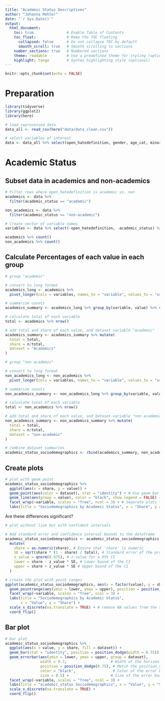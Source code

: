 ```yaml
---
title: "Academic Status Descriptives"
author: "Johanna Mehler"
date: "`r Sys.Date()`"
output: 
  html_document:
    toc: true               # Enable Table of Contents
    toc_float:              # Make the TOC floating
      collapsed: false      # Do not collapse TOC by default
      smooth_scroll: true   # Smooth scrolling to sections
    number_sections: true   # Numbered sections
    theme: readable         # Use a predefined theme for styling (optional)
    highlight: tango        # Syntax highlighting style (optional)
---
```


```r
knitr::opts_chunk$set(echo = FALSE)
```

# Preparation

```r
library(tidyverse)
library(ggplot2)
library(here)

# load reprocessed data
data_all <- read_csv(here("data/data_clean.csv"))

# select variables of interest
data <- data_all %>% select(open_hatedefinition, gender, age_cat, minority_cat, educ_cat, academic_status, polinterest_cat, empathy_person, empathy_predicting, empathy_perspective, speak_freely, speak_freely_pers, silencing_harmful, silencing_unacceptable, starts_with("exp"), tradeoffs_speech)
```


# Academic Status

## Subset data in academics and non-academics

```r
# Filter rows where open_hatedefinition is academic vs. non
academics <- data %>% 
  filter(academic_status == "academic") 

non_academics <- data %>% 
  filter(academic_status == "non-academic") 

# Create vector of variable names
variables <- data %>% select(-open_hatedefinition, -academic_status) %>% colnames()

academics %>% count()
non_academics %>% count()
```

## Calculate Percentages of each value in each group

```r
# group "academic"

# convert to long format
academics_long <- academics %>% 
  pivot_longer(cols = variables, names_to = "variable", values_to = "value")

# summarize counts
academics_summary <- academics_long %>% group_by(variable, value) %>% count()

# calculate total of each variable
total <- academics %>% nrow()

# add total and share of each value, and dataset variable "academic"
academics_summary <- academics_summary %>% mutate(
  total = total,
  share = n/total,
  dataset = "Academics"
)

# group "non academic"

# convert to long format
non_academics_long <- non_academics %>% 
  pivot_longer(cols = variables, names_to = "variable", values_to = "value")

# summarize counts
non_academics_summary <- non_academics_long %>% group_by(variable, value) %>% count()

# calculate total of each variable
total <- non_academics %>% nrow()

# add total and share of each value, and dataset variable "non academic"
non_academics_summary <- non_academics_summary %>% mutate(
  total = total,
  share = n/total,
  dataset = "non-academic"
)

# combine dataset summaries
academic_status_sociodemographics <- rbind(academics_summary, non_academics_summary)
```

## Create plots

```r
# plot with geom_point
academic_status_sociodemographics %>% 
  ggplot(aes(x = share, y = value)) +
  geom_point(aes(color = dataset), stat = "identity") + # Use geom_bar to create a bar plot
  geom_line(aes(group = value), color = "black", show.legend = FALSE) +
  facet_wrap(~variable, scales = "free", ncol = 3) + # Separate plots for each Region
  labs(title = "Sociodemographics by Academic Status", x = "Share", y = "Value")
```

Are these differences significant? 

```r
# plot without line but with confident intervals

# Add standard error and confidence interval bounds to the dataframe
academic_status_sociodemographics <- academic_status_sociodemographics %>%
  mutate(
    share = as.numeric(share), # Ensure that 'share' is numeric
    SE = sqrt(share * (1 - share) / total), # Standard error of the proportion
    z_value = qnorm(0.975), # z-value for a 95% CI
    lower = share - z_value * SE, # Lower bound of the CI
    upper = share + z_value * SE # Upper bound of the CI
  )

# create the plot with point ranges
ggplot(academic_status_sociodemographics, aes(x = factor(value), y = share, color = dataset)) +
  geom_pointrange(aes(ymin = lower, ymax = upper), position = position_dodge(width = 0.1), fatten = 3) +
  facet_wrap(~variable, scales = "free", ncol = 3) +
  labs(title = "Sociodemographics by Academic Status",
       x = "Value", y = "Share") +
  scale_x_discrete(na.translate = TRUE) + # remove NA values from the x-axis
  coord_flip()
```


## Bar plot

```r
# bar plot
academic_status_sociodemographics %>%
  ggplot(aes(x = value, y = share, fill = dataset)) +
  geom_bar(stat = "identity", position = position_dodge(width = 0.75)) + 
  geom_errorbar(aes(ymin = lower, ymax = upper, group = dataset),
                width = 0.3,                    # Width of the horizontal lines at the ends of error bars
                position = position_dodge(0.75), # Match the position_dodge width with geom_bar
                color = "black",                 # Color of the error bars
                size = 0.5) +                   # Size of the error bars, making them narrow
  facet_wrap(~variable, scales = "free", ncol = 3) +
  labs(title = "academic_status Sociodemographics", x = "Value", y = "Share") +
  scale_x_discrete(na.translate = TRUE) +
  coord_flip()

```
